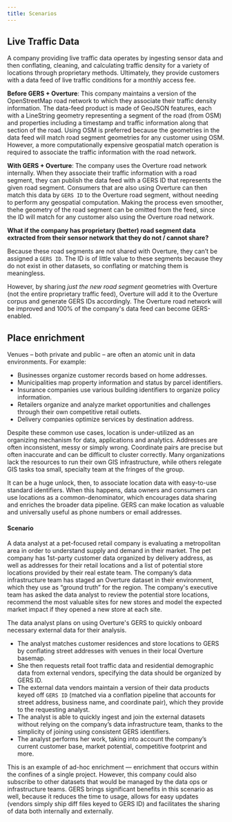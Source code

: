```yaml
---
title: Scenarios
---
```



## Live Traffic Data
A company providing live traffic data operates by ingesting sensor data and then conflating, cleaning, and calculating traffic density for a variety of locations through proprietary methods. Ultimately, they provide customers with a data feed of live traffic conditions for a monthly access fee.

**Before GERS + Overture**: This company maintains a version of the OpenStreetMap road network to which they associate their traffic density information. The data-feed product is made of GeoJSON features, each with a LineString geometry representing a segment of the road (from OSM) and properties including a timestamp and traffic information along that section of the road. Using OSM is preferred because the geometries in the data feed will match road segment geometries for any customer using OSM. However, a more computationally expensive geospatial match operation is required to associate the traffic information with the road network.

**With GERS + Overture**: The company uses the Overture road network internally. When they associate their traffic information with a road segment, they can publish the data feed with a GERS ID that represents the given road segment. Consumers that are also using Overture can then match this data by `GERS ID` to the Overture road segment, without needing to perform any geospatial computation. Making the process even smoother, thehe geometry of the road segment can be omitted from the feed, since the ID will match for any customer also using the Overture road network.

**What if the company has proprietary (better) road segment data extracted from their sensor network that they do not / cannot share?**

Because these road segments are not shared with Overture, they can’t be assigned a `GERS ID`. The ID is of little value to these segments because they do not exist in other datasets, so conflating or matching them is meaningless.

However, by sharing _just the new road segment_ geometries with Overture (not the entire proprietary traffic feed), Overture will add it to the Overture corpus and generate GERS IDs accordingly. The Overture road network will be improved and 100% of the company's data feed can become GERS-enabled.

## Place enrichment
Venues – both private and public – are often an atomic unit in data environments. For example:

- Businesses organize customer records based on home addresses.
- Municipalities map property information and status by parcel identifiers.
- Insurance companies use various building identifiers to organize policy information.
- Retailers organize and analyze market opportunities and challenges through their own competitive retail outlets.
- Delivery companies optimize services by destination address.

Despite these common use cases, location is under-utilized as an organizing mechanism for data, applications and analytics. Addresses are often inconsistent, messy or simply wrong. Coordinate pairs are precise but often inaccurate and can be difficult to cluster correctly. Many organizations lack the resources to run their own GIS infrastructure, while others relegate GIS tasks toa small, specialty team at the fringes of the group.

It can be a huge unlock, then, to associate location data with easy-to-use standard identifiers. When this happens, data owners and consumers can use locations as a common-denominator, which encourages data sharing and enriches the broader data pipeline. GERS can make location as valuable and universally useful as phone numbers or email addresses.

#### Scenario
A data analyst at a pet-focused retail company is evaluating a metropolitan area in order to understand supply and demand in their market. The pet company has 1st-party customer data organized by delivery address, as well as addresses for their retail locations and a list of potential store locations provided by their real estate team. The company’s data infrastructure team has staged an Overture dataset in their environment, which they use as “ground truth” for the region. The company's executive team has asked the data analyst to review the potential store locations, recommend the most valuable sites for new stores and model the expected market impact if they opened a new store at each site.

The data analyst plans on using Overture's GERS to quickly onboard necessary external data for their analysis.

- The analyst matches customer residences and store locations to GERS by conflating street addresses with venues in their local Overture basemap.
- She then requests retail foot traffic data and residential demographic data from external vendors, specifying the data should be organized by GERS ID.
- The external data vendors maintain a version of their data products keyed off `GERS ID` (matched via a conflation pipeline that accounts for street address, business name, and coordinate pair), which they provide to the requesting analyst.
- The analyst is able to quickly ingest and join the external datasets without relying on the company’s data infrastructure team, thanks to the simplicity of joining using consistent GERS identifiers.
- The analyst performs her work, taking into account the company’s current customer base, market potential, competitive footprint and more.

This is an example of ad-hoc enrichment — enrichment that occurs within the confines of a single project. However, this company could also subscribe to other datasets  that would be managed by the data ops or infrastructure teams. GERS brings significant benefits in this scenario as well, because it reduces the time to usage, allows for easy updates (vendors simply ship diff files keyed to GERS ID) and facilitates the sharing of data both internally and externally.
